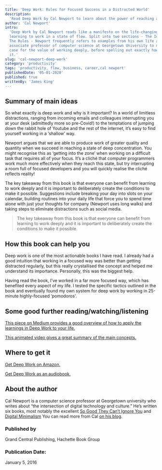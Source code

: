 ```yaml
---
title: 'Deep Work: Rules for Focused Success in a Distracted World'
description:
  'Read Deep Work by Cal Newport to learn about the power of reaching a state of flow and how to apply this to your own life.'
author: 'Cal Newport'
intro:
  'Deep Work by Cal Newport reads like a manifesto on the life-changing power of
  learning to work in a state of flow. Split into two sections - The Idea and
  The Rules - Newport frequently refers to examples from his own life as
  associate professor of computer science at Georgetown University to make a
  case for the value of working deeply, before spelling out exactly how to do
  it.'
slug: 'cal-newport-deep-work'
category: 'productivity'
tags: 'productivity, flow, business, career,cal newport'
publishedDate: '05-01-2020'
published: true
writtenBy: 'James King'
---
```


## Summary of main ideas

So what exactly is deep work and why is it important? In a world of limitless
distractions, ranging from incoming emails and colleagues interrupting you at
your desk (admittedly more so pre-Covid!) to the temptations of jumping down the
rabbit hole of Youtube and the rest of the internet, it’s easy to find yourself
working in a ‘shallow’ way.

Newport argues that we are able to produce work of greater quality and quantity
when we succeed in reaching a state of deep concentration. You might recognise
this as ‘getting into the zone’ when working on a difficult task that requires
all of your focus. It’s a cliché that computer programmers work much more
effectively when they reach this state, but try interrupting a room full of
focused developers and you will quickly realise the cliché reflects reality!

The key takeaway from this book is that everyone can benefit from learning to
work deeply and it is important to deliberately create the conditions to make it
possible. Suggestions include breaking your day into slots on your calendar,
building routines into your daily life that force you to spend time alone with
just your thoughts for company (Newport uses long walks) and taking steps to
eliminate distractions such as social media.

> The key takeaway from this book is that everyone can benefit from learning to
> work deeply and it is important to deliberately create the conditions to make
> it possible.

## How this book can help you

Deep work is one of the most actionable books I have read. I already had a good
intuition that working in a focused way was better than getting distracted
regularly, but this really crystallised the concept and helped me understand its
importance. Personally, this was the biggest help.

Having read the book, I’ve worked in a far more focused way, which has benefited
every aspect of my life. I tested the specific tactics outlined in the book and
eventually found my own system for deep work by working in 25-minute
highly-focused ‘pomodoros'.

## Some good further reading/watching/listening

[This piece on Medium provides a good overview of how to apply the learnings in Deep Work to your life.](https://medium.com/@nina.semczuk/5-practices-from-deep-work-by-cal-newport-thatll-change-your-life-303847ec5f3c)

[This animated video gives a great summary of the main concepts.](https://www.youtube.com/watch?v=ZD7dXfdDPfg)

## Where to get it

[Get Deep Work on Amazon.](https://www.amazon.com/Deep-Work-Focused-Success-Distracted/dp/1455586692/ref=as_li_ss_tl?crid=2LW3BVW4FDFB8&dchild=1&keywords=deep+work&qid=1598696611&sprefix=deep+work,audible,250&sr=8-1&linkCode=ll1&tag=paperbacktrav-20&linkId=e5447985a78037d4b67a33a58189675a&language=en_US)

[Get Deep Work as an audiobook.](https://www.amazon.com/Deep-Work-Cal-Newport-audiobook/dp/B01CYKUC9C/ref=as_li_ss_tl?crid=2LW3BVW4FDFB8&keywords=deep+work&qid=1598696650&sprefix=deep+work,audible,250&sr=8-1&linkCode=ll1&tag=paperbacktrav-20&linkId=6f7896cd4cc58499e7142f7d5611f802&language=en_US)

## About the author

Cal Newport is a computer science professor at Georgetown university who writes
about “the intersection of digital technology and culture.” He’s written six
books, most notably the excellent
[So Good They Can’t Ignore You](https://www.amazon.com/Good-They-Cant-Ignore-You/dp/1455509124/ref=as_li_ss_tl?dchild=1&keywords=So+Good+They+Can%E2%80%99t+Ignore+You&qid=1598696697&sr=8-1&linkCode=ll1&tag=paperbacktrav-20&linkId=e3cb08fd71aad4113b46d949c47b8735&language=en_US)
and
[Digital Minimalism](https://www.amazon.com/Digital-Minimalism-Choosing-Focused-Noisy/dp/0525536515/ref=as_li_ss_tl?dchild=1&keywords=Digital+Minimalism&qid=1598696728&sr=8-1&linkCode=ll1&tag=paperbacktrav-20&linkId=b98f553a11a54a98669d119dd3e8520b&language=en_US)
You can read more from Cal [on his blog](https://www.calnewport.com/blog/).

### Published by

Grand Central Publishing, Hachette Book Group

### Publication Date:

January 5, 2016
